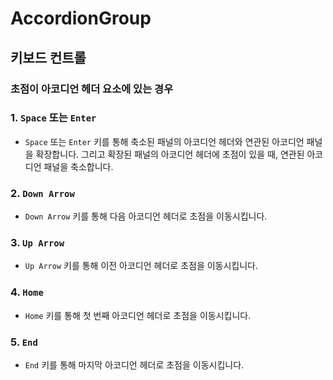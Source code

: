 
<Meta title="Part1/AccordionGroup" />

# AccordionGroup

## 키보드 컨트롤

### 초점이 아코디언 헤더 요소에 있는 경우

### 1. `Space` 또는 `Enter`

- `Space` 또는 `Enter` 키를 통해 축소된 패널의 아코디언 헤더와 연관된 아코디언 패널을 확장합니다. 그리고 확장된 패널의 아코디언 헤더에 초점이 있을 때, 연관된 아코디언 패널을 축소합니다.

### 2. `Down Arrow`

- `Down Arrow` 키를 통해 다음 아코디언 헤더로 초점을 이동시킵니다.

### 3. `Up Arrow`

- `Up Arrow` 키를 통해 이전 아코디언 헤더로 초점을 이동시킵니다.

### 4. `Home`

- `Home` 키를 통해 첫 번째 아코디언 헤더로 초점을 이동시킵니다.

### 5. `End`

- `End` 키를 통해 마지막 아코디언 헤더로 초점을 이동시킵니다.
